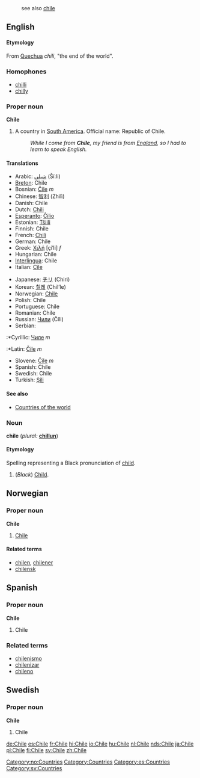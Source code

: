 :see also [[chile]]
==English==
====Etymology====
From [[Quechua]] ''chili'', "the end of the world".

=== Homophones===
*[[chilli]]
*[[chilly]]

===Proper noun===
'''Chile'''
# A country in [[South America]]. Official name: Republic of Chile.
#: ''While I come from '''Chile''', my friend is from [[England]], so I had to learn to speak English.''

====Translations====
{{top}}
*Arabic: [[شيلي]] (Ší:li) 
*[[Breton]]: Chile
*Bosnian: [[Čile]] ''m''
*Chinese: [[智利]] (Zhìlì)
*Danish: Chile
*Dutch: [[Chili]]
*[[Esperanto]]: [[Ĉilio]]
*Estonian: [[Tšiili]]
*Finnish: Chile
*French: [[Chili]]
*German: Chile
*Greek: [[Χιλή]] [çiˈli] ''f''
*Hungarian: Chile
*[[Interlingua]]: Chile
*Italian: [[Cile]]
{{mid}}
*Japanese: [[チリ]] (Chiri)
*Korean: [[칠레]] (Chil’le)
*Norwegian: [[#Norwegian|Chile]]
*Polish: Chile
*Portuguese: Chile
*Romanian: Chile
*Russian: [[Чили]] (Číli)
*Serbian:
:*Cyrillic: [[Чиле]] ''m''
:*Latin: [[Čile]] ''m''
*Slovene: [[Čile]] ''m''
*Spanish: Chile
*Swedish: Chile
*Turkish: [[Şili]]
{{bottom}}

====See also====
*[[Countries of the world]]

===Noun===
'''chile''' (''plural:'' '''[[chillun]]''')

====Etymology====
Spelling representing a Black pronunciation of [[child]].

#(''Black'') [[Child]].

==Norwegian==
===Proper noun===
[[Category:no:Countries]]
'''Chile'''
#[[#English|Chile]]
====Related terms====
*[[chilen]], [[chilener]]
*[[chilensk]]

==Spanish==
===Proper noun===
'''Chile'''

# Chile

===Related terms===
*[[chilenismo]]
*[[chilenizar]]
*[[chileno]]

==Swedish==
===Proper noun===
'''Chile'''

# Chile

[[Category:Countries]]
[[Category:es:Countries]]
[[Category:sv:Countries]]

[[de:Chile]]
[[es:Chile]]
[[fr:Chile]]
[[hi:Chile]]
[[io:Chile]]
[[hu:Chile]]
[[nl:Chile]]
[[nds:Chile]]
[[ja:Chile]]
[[pl:Chile]]
[[fi:Chile]]
[[sv:Chile]]
[[zh:Chile]]